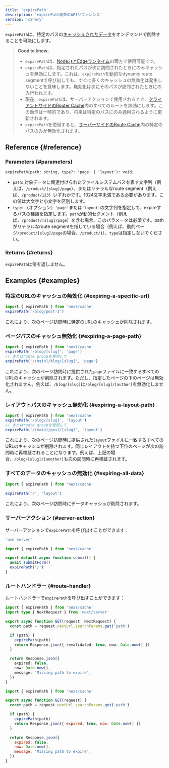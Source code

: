 ```yaml
---
title: 'expirePath'
description: 'expirePath関数のAPIリファレンス'
version: 'canary'
---
```


`expirePath`は、特定のパスの[キャッシュされたデータ](/docs/app/building-your-application/caching)をオンデマンドで削除することを可能にします。

> **Good to know**:
>
> - `expirePath`は、[Node.jsとEdgeランタイム](/docs/app/building-your-application/rendering/edge-and-nodejs-runtimes)の両方で使用可能です。
> - `expirePath`は、指定されたパスが次に訪問されたときにのみキャッシュを無効にします。これは、`expirePath`を動的なdynamic route segmentで呼び出しても、すぐに多くのキャッシュの無効化は発生しないことを意味します。無効化は次にそのパスが訪問されたときにのみ行われます。
> - 現在、`expirePath`は、サーバーアクションで使用されるとき、[クライアントサイドのRouter Cache](/docs/app/building-your-application/caching#client-side-router-cache)内のすべてのルートを無効にします。この動作は一時的であり、将来は特定のパスにのみ適用されるように更新されます。
> - `expirePath`を使用すると、[サーバーサイドのRoute Cache](/docs/app/building-your-application/caching#full-route-cache)内の特定のパスのみが無効化されます。

## Reference {#reference}

### Parameters {#parameters}

```tsx
expirePath(path: string, type?: 'page' | 'layout'): void;
```

- `path`: 対象データに関連付けられたファイルシステムパスを表す文字列（例えば、`/product/[slug]/page`）、またはリテラルなroute segment（例えば、`/product/123`）いずれかです。1024文字未満である必要があります。この値は大文字と小文字を区別します。
- `type`: （オプション）`'page'`または`'layout'`の文字列を指定して、expireするパスの種類を指定します。`path`が動的セグメント（例えば、`/product/[slug]/page`）を含む場合、このパラメータは必須です。pathがリテラルなroute segmentを指している場合（例えば、動的ページ`/product/[slug]/page`の場合、`/product/1`）、`type`は指定しないでください。

### Returns {#returns}

`expirePath`は値を返しません。

## Examples {#examples}

### 特定のURLのキャッシュの無効化 {#expiring-a-specific-url}

```ts
import { expirePath } from 'next/cache'
expirePath('/blog/post-1')
```

これにより、次のページ訪問時に特定のURLのキャッシュが削除されます。

### ページパスのキャッシュ無効化 {#expiring-a-page-path}

```ts
import { expirePath } from 'next/cache'
expirePath('/blog/[slug]', 'page')
// またはroute groupを使用して
expirePath('/(main)/blog/[slug]', 'page')
```

これにより、次のページ訪問時に提供された`page`ファイルに一致するすべてのURLのキャッシュが削除されます。ただし、指定したページの下のページは無効化されません。例えば、`/blog/[slug]`は`/blog/[slug]/[author]`を無効化しません。

### レイアウトパスのキャッシュ無効化 {#expiring-a-layout-path}

```ts
import { expirePath } from 'next/cache'
expirePath('/blog/[slug]', 'layout')
// またはroute groupを使用して
expirePath('/(main)/post/[slug]', 'layout')
```

これにより、次のページ訪問時に提供された`layout`ファイルに一致するすべてのURLのキャッシュが削除されます。同じレイアウトを持つ下位のページが次の訪問時に再検証されることになります。例えば、上記の場合、`/blog/[slug]/[another]`も次の訪問時に再検証されます。

### すべてのデータのキャッシュの無効化 {#expiring-all-data}

```ts
import { expirePath } from 'next/cache'

expirePath('/', 'layout')
```

これにより、次のページ訪問時にデータキャッシュが削除されます。

### サーバーアクション {#server-action}

サーバーアクションで`expirePath`を呼び出すことができます：

<Tabs>
<TabItem value="ts" label="TypeScript">

```ts title="app/actions.ts" switcher
'use server'

import { expirePath } from 'next/cache'

export default async function submit() {
  await submitForm()
  expirePath('/')
}
```

</TabItem>
</Tabs>

### ルートハンドラー {#route-handler}

ルートハンドラーで`expirePath`を呼び出すことができます：

<Tabs>
<TabItem value="ts" label="TypeScript">

```ts title="app/api/expire/route.ts" switcher
import { expirePath } from 'next/cache'
import type { NextRequest } from 'next/server'

export async function GET(request: NextRequest) {
  const path = request.nextUrl.searchParams.get('path')

  if (path) {
    expirePath(path)
    return Response.json({ revalidated: true, now: Date.now() })
  }

  return Response.json({
    expired: false,
    now: Date.now(),
    message: 'Missing path to expire',
  })
}
```

</TabItem>
<TabItem value="js" label="JavaScript">

```js title="app/api/expire/route.js" switcher
import { expirePath } from 'next/cache'

export async function GET(request) {
  const path = request.nextUrl.searchParams.get('path')

  if (path) {
    expirePath(path)
    return Response.json({ expired: true, now: Date.now() })
  }

  return Response.json({
    expired: false,
    now: Date.now(),
    message: 'Missing path to expire',
  })
}
```

</TabItem>
</Tabs>
